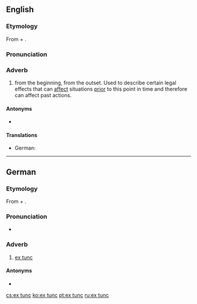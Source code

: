 ==English==

===Etymology===
From {{etyl|la|en}} {{m|la|ex||from}} + {{m|la|tunc||then}}.

===Pronunciation===
{{rfp|lang=en}}

===Adverb===
{{en-adv|-}}

# {{lb|en|legal}} from the beginning, from the outset. Used to describe certain legal effects that can [[affect]] situations [[prior]] to this point in time and therefore can affect past actions.

====Antonyms====
* {{l|en|ex nunc}}

====Translations====
{{trans-top|law: from the beginning, from the outset}}
* German: {{t|de|ex tunc}}
{{trans-mid}}
{{trans-bottom}}

----

==German==

===Etymology===
From {{etyl|la|de}} {{m|la|ex||from}} + {{m|la|tunc||then}}.

===Pronunciation===
* {{IPA|[ʔɛksˈtʊŋk]|lang=de}}

===Adverb===
{{head|de|adverb|head=[[ex]] [[tunc]]}}

# {{lb|de|legal}} [[#English|ex tunc]]

====Antonyms====
* {{l|de|ex nunc}}

[[cs:ex tunc]]
[[ko:ex tunc]]
[[pt:ex tunc]]
[[ru:ex tunc]]